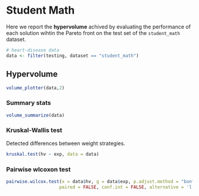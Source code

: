 # Student Math

Here we report the **hypervolume** achived by evaluating the performance of each solution wihtin the Pareto front on the test set of the `student_math` dataset.

```r
# heart-disease data
data <- filter(testing, dataset == "student_math")
```

## Hypervolume

```r
volume_plotter(data,2)
```

### Summary stats

```r
volume_summarize(data)
```

### Kruskal-Wallis test

Detected differences between weight strategies.

```r
kruskal.test(hv ~ exp, data = data)
```

### Pairwise wlcoxon test

```r
pairwise.wilcox.test(x = data$hv, g = data$exp, p.adjust.method = "bonferroni",
                    paired = FALSE, conf.int = FALSE, alternative = 'l')
```